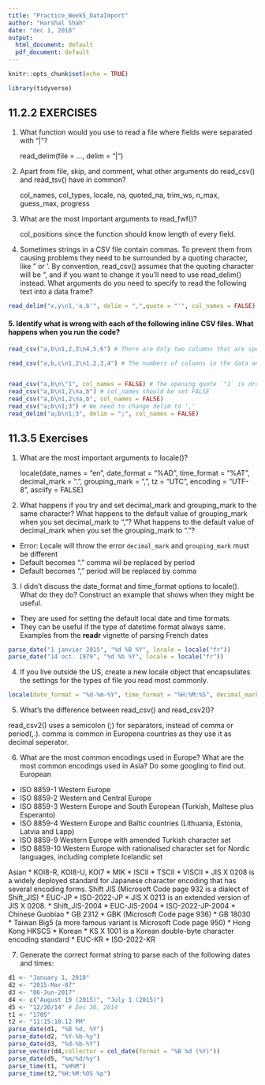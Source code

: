 ```yaml
---
title: "Practice_Week5_DataImport"
author: "Harshal Shah"
date: "dec 1, 2018"
output:
  html_document: default
  pdf_document: default
---
```


```r
knitr::opts_chunk$set(echo = TRUE)
```

```r
library(tidyverse)
```

## 11.2.2 EXERCISES

 1. What function would you use to read a file where fields were separated with "|"?

    read_delim(file = ..., delim = "|")
    
 2. Apart from file, skip, and comment, what other arguments do read_csv() and read_tsv() have in common?

    col_names, col_types, locale, na, quoted_na, trim_ws, n_max, guess_max, progress
    
3. What are the most important arguments to read_fwf()?
    
    col_positions  since the function should know length of every field.
    
4. Sometimes strings in a CSV file contain commas. To prevent them from causing problems they need to be surrounded by a quoting character, like " or '. By convention, read_csv() assumes that the quoting character will be ", and if you want to change it you'll need to use read_delim() instead. What arguments do you need to specify to read the following text into a data frame?

```r
read_delim("x,y\n1,'a,b'", delim = ",",quote = "'", col_names = FALSE)
```
#### 5. Identify what is wrong with each of the following inline CSV files. What happens when you run the code?

```r
read_csv("a,b\n1,2,3\n4,5,6") # There are Only two columns that are specified in the header "a" and "b", but there are three  columns, hence the last column is dropped.

read_csv("a,b,c\n1,2\n1,2,3,4") # The numbers of columns in the data and number of columns in the header are different.


read_csv("a,b\n\"1", col_names = FALSE) # The opening quote `"1` is dropped because it is not closed, and `a` is treated as an integer.
read_csv("a,b\n1,2\na,b") # col_names should be set FALSE
read_csv("a,b\n1,2\na,b", col_names = FALSE)
read_csv("a;b\n1;3") # We need to change delim to ','
read_delim("a;b\n1;3", delim = ";", col_names = FALSE)
```

## 11.3.5 Exercises

1. What are the most important arguments to locale()?

    locale(date_names = "en", date_format = "%AD", time_format = "%AT",
      decimal_mark = ".", grouping_mark = ",", tz = "UTC",
      encoding = "UTF-8", asciify = FALSE)
    
    
 2. What happens if you try and set decimal_mark and grouping_mark to the same character? What happens to the default value of grouping_mark when you set decimal_mark to ","? What happens to the default value of decimal_mark when you set the grouping_mark to "."?
* Error: Locale will throw the error `decimal_mark` and `grouping_mark` must be different
* Default becomes "." comma wil be replaced by period
* Default becomes "," period will be replaced by comma
  
 3. I didn't discuss the date_format and time_format options to locale(). What do they do? Construct an example that shows when they might be useful.

* They are used for  setting the  default local date and time formats.
* They  can be useful if the type of datetime format always same.
Examples from the **readr** vignette of parsing French dates
```r
parse_date("1 janvier 2015", "%d %B %Y", locale = locale("fr"))
parse_date("14 oct. 1979", "%d %b %Y", locale = locale("fr"))
```

4. If you live outside the US, create a new locale object that encapsulates the settings for the types of file you read most commonly.

```r
locale(date_format = "%d-%m-%Y", time_format = "%H:%M:%S", decimal_mark = ".", grouping_mark = ",",encoding = "utf8")
```
 5. What's the difference between read_csv() and read_csv2()?

  read_csv2() uses a semicolon (;) for separators, instead of comma or period(,.). comma is common in Europena countries as they use it as decimal seperator.

 6. What are the most common encodings used in Europe? What are the most common encodings used in Asia? Do some googling to find out.
European 
* ISO 8859-1 Western Europe
* ISO 8859-2 Western and Central Europe
* ISO 8859-3 Western Europe and South European (Turkish, Maltese plus Esperanto)
* ISO 8859-4 Western Europe and Baltic countries (Lithuania, Estonia, Latvia and Lapp)
* ISO 8859-9 Western Europe with amended Turkish character set
* ISO 8859-10 Western Europe with rationalised character set for Nordic languages, including complete Icelandic set

Asian
* KOI8-R, KOI8-U, KOI7
* MIK
* ISCII
* TSCII
* VISCII
* JIS X 0208 is a widely deployed standard for Japanese character encoding that has several encoding forms.
Shift JIS (Microsoft Code page 932 is a dialect of Shift_JIS)
* EUC-JP
* ISO-2022-JP
* JIS X 0213 is an extended version of JIS X 0208.
* Shift_JIS-2004
* EUC-JIS-2004
* ISO-2022-JP-2004
* Chinese Guobiao
* GB 2312
* GBK (Microsoft Code page 936)
* GB 18030
* Taiwan Big5 (a more famous variant is Microsoft Code page 950)
* Hong Kong HKSCS
* Korean
* KS X 1001 is a Korean double-byte character encoding standard
* EUC-KR
* ISO-2022-KR

 7. Generate the correct format string to parse each of the following dates and times:

```r
d1 <- "January 1, 2010"
d2 <- "2015-Mar-07"
d3 <- "06-Jun-2017"
d4 <- c("August 19 (2015)", "July 1 (2015)")
d5 <- "12/30/14" # Dec 30, 2014
t1 <- "1705"
t2 <- "11:15:10.12 PM"
parse_date(d1, "%B %d, %Y")
parse_date(d2, "%Y-%b-%y")
parse_date(d3, "%d-%b-%Y")
parse_vector(d4,collector = col_date(format = "%B %d (%Y)"))
parse_date(d5, "%m/%d/%y")
parse_time(t1, "%H%M")
parse_time(t2,"%H:%M:%OS %p")
```
